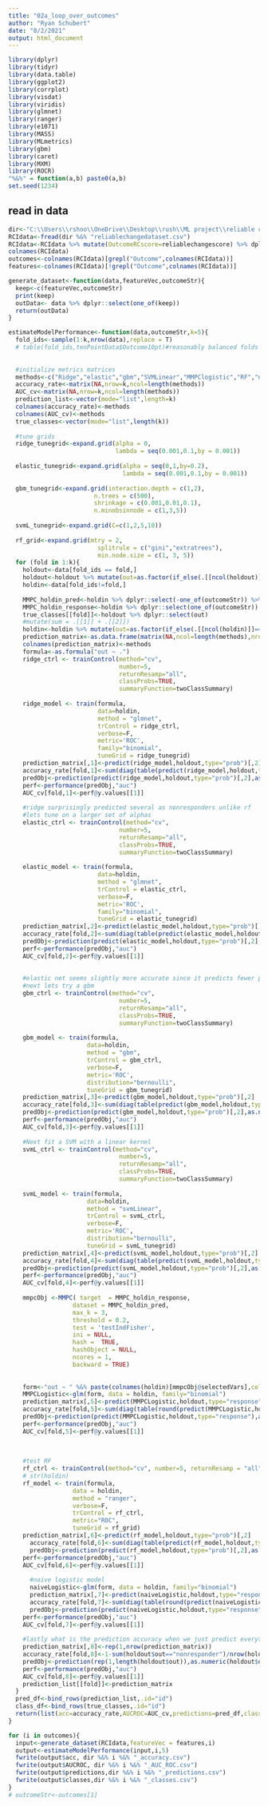 ---
title: "02a_loop_over_outcomes"
author: "Ryan Schubert"
date: "8/2/2021"
output: html_document
---


```{r setup, include=FALSE}
library(dplyr)
library(tidyr)
library(data.table)
library(ggplot2)
library(corrplot)
library(visdat)
library(viridis)
library(glmnet)
library(ranger)
library(e1071)
library(MASS)
library(MLmetrics)
library(gbm)
library(caret)
library(MXM)
library(ROCR)
"%&%" = function(a,b) paste0(a,b)
set.seed(1234)

```

## read in data

```{r cars}
dir<-"C:\\Users\\rshoo\\OneDrive\\Desktop\\rush\\ML project\\reliable change\\"
RCIdata<-fread(dir %&% "reliablechangedataset.csv")
RCIdata<-RCIdata %>% mutate(OutcomeRCscore=reliablechangescore) %>% dplyr::select(-reliablechangescore)
colnames(RCIdata)
outcomes<-colnames(RCIdata)[grepl("Outcome",colnames(RCIdata))]
features<-colnames(RCIdata)[!grepl("Outcome",colnames(RCIdata))]                
```

```{r}
generate_dataset<-function(data,featureVec,outcomeStr){
  keep<-c(featureVec,outcomeStr)
  print(keep)
  outData<- data %>% dplyr::select(one_of(keep))
  return(outData)
}

estimateModelPerformance<-function(data,outcomeStr,k=5){
  fold_ids<-sample(1:k,nrow(data),replace = T)
  # table(fold_ids,tenPointData$Outcome10pt)#reasonably balanced folds with each class in each
  
  
  #initialize metrics matrices
  methods<-c("Ridge","elastic","gbm","SVMLinear","MMPClogistic","RF","naivelogistic","degenerate")
  accuracy_rate<-matrix(NA,nrow=k,ncol=length(methods))
  AUC_cv<-matrix(NA,nrow=k,ncol=length(methods))
  prediction_list<-vector(mode="list",length=k)
  colnames(accuracy_rate)<-methods
  colnames(AUC_cv)<-methods
  true_classes<-vector(mode="list",length(k))
  
  #tune grids
  ridge_tunegrid<-expand.grid(alpha = 0,
                              lambda = seq(0.001,0.1,by = 0.001))
  
  elastic_tunegrid<-expand.grid(alpha = seq(0,1,by=0.2),
                                lambda = seq(0.001,0.1,by = 0.001))
  
  gbm_tunegrid<-expand.grid(interaction.depth = c(1,2),
                        n.trees = c(500), 
                        shrinkage = c(0.001,0.01,0.1),
                        n.minobsinnode = c(1,3,5))
  
  svmL_tunegrid<-expand.grid(C=c(1,2,5,10))
  
  rf_grid<-expand.grid(mtry = 2,
                         splitrule = c("gini","extratrees"),
                         min.node.size = c(1, 3, 5))
  for (fold in 1:k){
    holdout<-data[fold_ids == fold,] 
    holdout<-holdout %>% mutate(out=as.factor(if_else(.[[ncol(holdout)]]==0,"nonresponder","responder"))) %>% dplyr::select(-one_of(outcomeStr))
    holdin<-data[fold_ids!=fold,]
  
    MMPC_holdin_pred<-holdin %>% dplyr::select(-one_of(outcomeStr)) %>% as.matrix()
    MMPC_holdin_response<-holdin %>% dplyr::select(one_of(outcomeStr)) %>% unlist %>% unname()
    true_classes[[fold]]<-holdout %>% dplyr::select(out)
    #mutate(sum = .[[1]] + .[[2]])
    holdin<-holdin %>% mutate(out=as.factor(if_else(.[[ncol(holdin)]]==0,"nonresponder","responder"))) %>% dplyr::select(-one_of(outcomeStr))
    prediction_matrix<-as.data.frame(matrix(NA,ncol=length(methods),nrow=nrow(holdout)))
    colnames(prediction_matrix)<-methods
    formula<-as.formula("out ~ .")
    ridge_ctrl <- trainControl(method="cv", 
                               number=5, 
                               returnResamp="all",
                               classProbs=TRUE,
                               summaryFunction=twoClassSummary)
  
    ridge_model <- train(formula,
                         data=holdin,
                         method = "glmnet", 
                         trControl = ridge_ctrl,
                         verbose=F,
                         metric='ROC',
                         family="binomial",
                         tuneGrid = ridge_tunegrid)
    prediction_matrix[,1]<-predict(ridge_model,holdout,type="prob")[,2]
    accuracy_rate[fold,1]<-sum(diag(table(predict(ridge_model,holdout,type="raw"),holdout$out)))/nrow(holdout)
    predObj<-prediction(predict(ridge_model,holdout,type="prob")[,2],as.numeric(holdout$out)-1)
    perf<-performance(predObj,"auc")
    AUC_cv[fold,1]<-perf@y.values[[1]]
  
    #ridge surprisingly predicted several as nonresponders unlike rf
    #lets tune on a larger set of alphas
    elastic_ctrl <- trainControl(method="cv", 
                               number=5, 
                               returnResamp="all",
                               classProbs=TRUE,
                               summaryFunction=twoClassSummary)
  
    elastic_model <- train(formula,
                         data=holdin,
                         method = "glmnet", 
                         trControl = elastic_ctrl,
                         verbose=F,
                         metric='ROC',
                         family="binomial",
                         tuneGrid = elastic_tunegrid)
    prediction_matrix[,2]<-predict(elastic_model,holdout,type="prob")[,2]
    accuracy_rate[fold,2]<-sum(diag(table(predict(elastic_model,holdout,type="raw"),holdout$out)))/nrow(holdout)
    predObj<-prediction(predict(elastic_model,holdout,type="prob")[,2],as.numeric(holdout$out)-1)
    perf<-performance(predObj,"auc")
    AUC_cv[fold,2]<-perf@y.values[[1]]
    
    
    #elastic net seems slightly more accurate since it predicts fewer people as being nonresponders so not great
    #next lets try a gbm
    gbm_ctrl <- trainControl(method="cv", 
                               number=5, 
                               returnResamp="all",
                               classProbs=TRUE,
                               summaryFunction=twoClassSummary)
  
    gbm_model <- train(formula,
                      data=holdin,
                      method = "gbm", 
                      trControl = gbm_ctrl,
                      verbose=F,
                      metric='ROC',
                      distribution="bernoulli",
                      tuneGrid = gbm_tunegrid)
    prediction_matrix[,3]<-predict(gbm_model,holdout,type="prob")[,2]
    accuracy_rate[fold,3]<-sum(diag(table(predict(gbm_model,holdout,type="raw"),holdout$out)))/nrow(holdout)
    predObj<-prediction(predict(gbm_model,holdout,type="prob")[,2],as.numeric(holdout$out)-1)
    perf<-performance(predObj,"auc")
    AUC_cv[fold,3]<-perf@y.values[[1]]
    
    #Next fit a SVM with a linear kernel
    svmL_ctrl <- trainControl(method="cv", 
                               number=5, 
                               returnResamp="all",
                               classProbs=TRUE,
                               summaryFunction=twoClassSummary)
  
    svmL_model <- train(formula,
                      data=holdin,
                      method = "svmLinear", 
                      trControl = svmL_ctrl,
                      verbose=F,
                      metric='ROC',
                      distribution="bernoulli",
                      tuneGrid = svmL_tunegrid)
    prediction_matrix[,4]<-predict(svmL_model,holdout,type="prob")[,2]
    accuracy_rate[fold,4]<-sum(diag(table(predict(svmL_model,holdout,type="raw"),holdout$out)))/nrow(holdout)
    predObj<-prediction(predict(svmL_model,holdout,type="prob")[,2],as.numeric(holdout$out)-1)
    perf<-performance(predObj,"auc")
    AUC_cv[fold,4]<-perf@y.values[[1]]
  
    mmpcObj <-MMPC( target  = MMPC_holdin_response,            
                  dataset = MMPC_holdin_pred,            
                  max_k = 3,          
                  threshold = 0.2,                                      
                  test = 'testIndFisher',   
                  ini = NULL,                                           
                  hash =  TRUE, 
                  hashObject = NULL,
                  ncores = 1,         
                  backward = TRUE)
   
    
    form<-"out ~ " %&% paste(colnames(holdin)[mmpcObj@selectedVars],collapse =" + " )
    MMPCLogistic<-glm(form, data = holdin, family="binomial")
    prediction_matrix[,5]<-predict(MMPCLogistic,holdout,type="response")
    accuracy_rate[fold,5]<-sum(diag(table(round(predict(MMPCLogistic,holdout,type="response")),holdout$out)))/nrow(holdout)
    predObj<-prediction(predict(MMPCLogistic,holdout,type="response"),as.numeric(holdout$out)-1)
    perf<-performance(predObj,"auc")
    AUC_cv[fold,5]<-perf@y.values[[1]]
    
    
    
    #test RF
    rf_ctrl <- trainControl(method="cv", number=5, returnResamp = "all",classProbs=TRUE)
    # str(holdin)
    rf_model <- train(formula,
                  data = holdin,
                  method = "ranger",
                  verbose=F,
                  trControl = rf_ctrl,
                  metric="ROC",
                  tuneGrid = rf_grid)
    prediction_matrix[,6]<-predict(rf_model,holdout,type="prob")[,2]
      accuracy_rate[fold,6]<-sum(diag(table(predict(rf_model,holdout,type="raw"),holdout$out)))/nrow(holdout)
      predObj<-prediction(predict(rf_model,holdout,type="prob")[,2],as.numeric(holdout$out)-1)
    perf<-performance(predObj,"auc")
    AUC_cv[fold,6]<-perf@y.values[[1]]
      
      #naive logistic model
      naiveLogistic<-glm(form, data = holdin, family="binomial")
      prediction_matrix[,7]<-predict(naiveLogistic,holdout,type="response")
      accuracy_rate[fold,7]<-sum(diag(table(round(predict(naiveLogistic,holdout,type="response")),holdout$out)))/nrow(holdout)
      predObj<-prediction(predict(naiveLogistic,holdout,type="response"),as.numeric(holdout$out)-1)
    perf<-performance(predObj,"auc")
    AUC_cv[fold,7]<-perf@y.values[[1]]
      
    #lastly what is the prediction accuracy when we just predict everything as belonging to the responder class
    prediction_matrix[,8]<-rep(1,nrow(prediction_matrix))
    accuracy_rate[fold,8]<-1-sum(holdout$out=="nonresponder")/nrow(holdout)
    predObj<-prediction(rep(1,length(holdout$out)),as.numeric(holdout$out)-1)
    perf<-performance(predObj,"auc")
    AUC_cv[fold,8]<-perf@y.values[[1]]
    prediction_list[[fold]]<-prediction_matrix
  }
  pred_df<-bind_rows(prediction_list,.id="id")
  class_df<-bind_rows(true_classes,.id="id")
  return(list(acc=accuracy_rate,AUCROC=AUC_cv,predictions=pred_df,classes=class_df))
}


```

```{r}
for (i in outcomes){
  input<-generate_dataset(RCIdata,featureVec = features,i)
  output<-estimateModelPerformance(input,i,5)
  fwrite(output$acc, dir %&% i %&% "_accuracy.csv")
  fwrite(output$AUCROC, dir %&% i %&% "_AUC_ROC.csv")
  fwrite(output$predictions,dir %&% i %&% "_predictions.csv")
  fwrite(output$classes,dir %&% i %&% "_classes.csv")
}
# outcomeStr<-outcomes[1]
```
